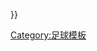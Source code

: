 {{fb team |t=布格豪森|tan=布格豪森足球俱乐部|tc=GER|oc={{#if:{{{oc|}}}|{{{oc}}} }} }}<!--
--><noinclude>[[Category:足球模板]]</noinclude>
